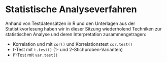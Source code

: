 # Statistische Analyseverfahren

Anhand von Testdatensätzen in R und den Unterlagen aus der Statistikvorlesung haben wir in dieser Sitzung wiederholend Techniken zur statistischen Analyse und deren Interpretation zusammengetragen:

- Korrelation und mit `cor()` und Korrelationstest `cor.test()`
- $t$-Test mit `t.test()` (1- und 2-Stichproben-Varianten)
- $F$-Test mit `var.test()`
